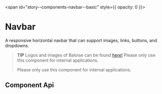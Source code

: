 
<span id="story--components-navbar--basic" style={{ opacity: 0 }}></span>

# Navbar

A responsive horizontal navbar that can support images, links, buttons, and dropdowns.

> **TIP**
> Logos and images of Baloise can be found [here!](https://www.baloise.com/de/home/ueber-uns/wer-wir-sind/bilder-logos.html)
> Please only use this component for internal applications.
>
> Please only use this component for internal applications.

<Canvas className="has-visible-overflow">
  <Story id="components-navbar--basic" />
</Canvas>

## Component Api

<Description markdown={readme} />
<Description markdown={navbarBrand} />
<Description markdown={navbarMenu} />
<Description markdown={navbarMenuStart} />
<Description markdown={navbarMenuEnd} />

<br />


<Description markdown={testing} />

<bal-doc-github link="/components/bal-navbar/stories/bal-navbar.docs.mdx"></bal-doc-github>
